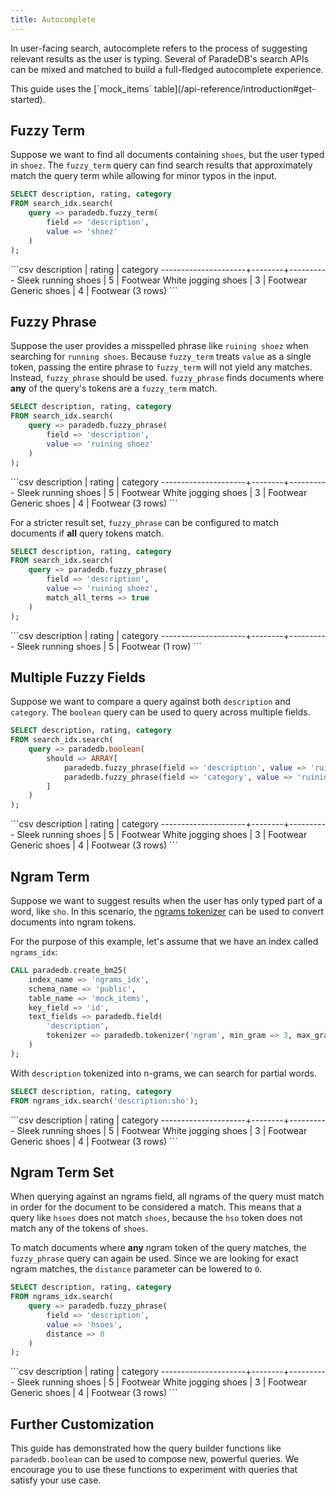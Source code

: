 ```yaml
---
title: Autocomplete
---
```


In user-facing search, autocomplete refers to the process of suggesting relevant results as the user is typing.
Several of ParadeDB's search APIs can be mixed and matched to build a full-fledged autocomplete experience.

<Note>
  This guide uses the [`mock_items` table](/api-reference/introduction#get-started).
</Note>

## Fuzzy Term

Suppose we want to find all documents containing `shoes`, but the user typed in `shoez`. The `fuzzy_term` query can find search results that approximately match the query term while allowing for minor typos in the input.

```sql
SELECT description, rating, category
FROM search_idx.search(
    query => paradedb.fuzzy_term(
        field => 'description',
        value => 'shoez'
    )
);
```

<Accordion title="Expected Response">
  ```csv description | rating | category
  ---------------------+--------+---------- Sleek running shoes | 5 | Footwear
  White jogging shoes | 3 | Footwear Generic shoes | 4 | Footwear (3 rows) ```
</Accordion>

## Fuzzy Phrase

Suppose the user provides a misspelled phrase like `ruining shoez` when searching for `running shoes`. Because `fuzzy_term` treats `value` as a single token,
passing the entire phrase to `fuzzy_term` will not yield any matches. Instead, `fuzzy_phrase` should be used. `fuzzy_phrase` finds documents where
**any** of the query's tokens are a `fuzzy_term` match.

```sql
SELECT description, rating, category
FROM search_idx.search(
    query => paradedb.fuzzy_phrase(
        field => 'description',
        value => 'ruining shoez'
    )
);
```

<Accordion title="Expected Response">
  ```csv description | rating | category
  ---------------------+--------+---------- Sleek running shoes | 5 | Footwear
  White jogging shoes | 3 | Footwear Generic shoes | 4 | Footwear (3 rows) ```
</Accordion>

For a stricter result set, `fuzzy_phrase` can be configured to match documents if **all** query tokens match.

```sql
SELECT description, rating, category
FROM search_idx.search(
    query => paradedb.fuzzy_phrase(
        field => 'description',
        value => 'ruining shoez',
        match_all_terms => true
    )
);
```

<Accordion title="Expected Response">
  ```csv description | rating | category
  ---------------------+--------+---------- Sleek running shoes | 5 | Footwear
  (1 row) ```
</Accordion>

## Multiple Fuzzy Fields

Suppose we want to compare a query against both `description` and `category`. The `boolean` query can be used to query across multiple fields.

```sql
SELECT description, rating, category
FROM search_idx.search(
    query => paradedb.boolean(
        should => ARRAY[
            paradedb.fuzzy_phrase(field => 'description', value => 'ruining shoez'),
            paradedb.fuzzy_phrase(field => 'category', value => 'ruining shoez')
        ]
    )
);
```

<Accordion title="Expected Response">
  ```csv description | rating | category
  ---------------------+--------+---------- Sleek running shoes | 5 | Footwear
  White jogging shoes | 3 | Footwear Generic shoes | 4 | Footwear (3 rows) ```
</Accordion>

## Ngram Term

Suppose we want to suggest results when the user has only typed part of a word, like `sho`. In this scenario,
the [ngrams tokenizer](/api-reference/indexing/create_index#ngrams) can be used to convert documents into ngram tokens.

For the purpose of this example, let's assume that we have an index called `ngrams_idx`:

```sql
CALL paradedb.create_bm25(
    index_name => 'ngrams_idx',
    schema_name => 'public',
    table_name => 'mock_items',
    key_field => 'id',
    text_fields => paradedb.field(
        'description',
        tokenizer => paradedb.tokenizer('ngram', min_gram => 3, max_gram => 3, prefix_only => false)
    )
);
```

With `description` tokenized into n-grams, we can search for partial words.

```sql
SELECT description, rating, category
FROM ngrams_idx.search('description:sho');
```

<Accordion title="Expected Response">
  ```csv description | rating | category
  ---------------------+--------+---------- Sleek running shoes | 5 | Footwear
  White jogging shoes | 3 | Footwear Generic shoes | 4 | Footwear (3 rows) ```
</Accordion>

## Ngram Term Set

When querying against an ngrams field, all ngrams of the query must match in order for the document to be considered a match.
This means that a query like `hsoes` does not match `shoes`, because the `hso` token does not match any of the tokens of `shoes`.

To match documents where **any** ngram token of the query matches, the `fuzzy_phrase` query can again be used. Since we are looking for
exact ngram matches, the `distance` parameter can be lowered to `0`.

```sql
SELECT description, rating, category
FROM ngrams_idx.search(
    query => paradedb.fuzzy_phrase(
        field => 'description',
        value => 'hsoes',
        distance => 0
    )
);
```

<Accordion title="Expected Response">
  ```csv description | rating | category
  ---------------------+--------+---------- Sleek running shoes | 5 | Footwear
  White jogging shoes | 3 | Footwear Generic shoes | 4 | Footwear (3 rows) ```
</Accordion>

## Further Customization

This guide has demonstrated how the query builder functions like `paradedb.boolean` can be used to compose new, powerful queries.
We encourage you to use these functions to experiment with queries that satisfy your use case.
